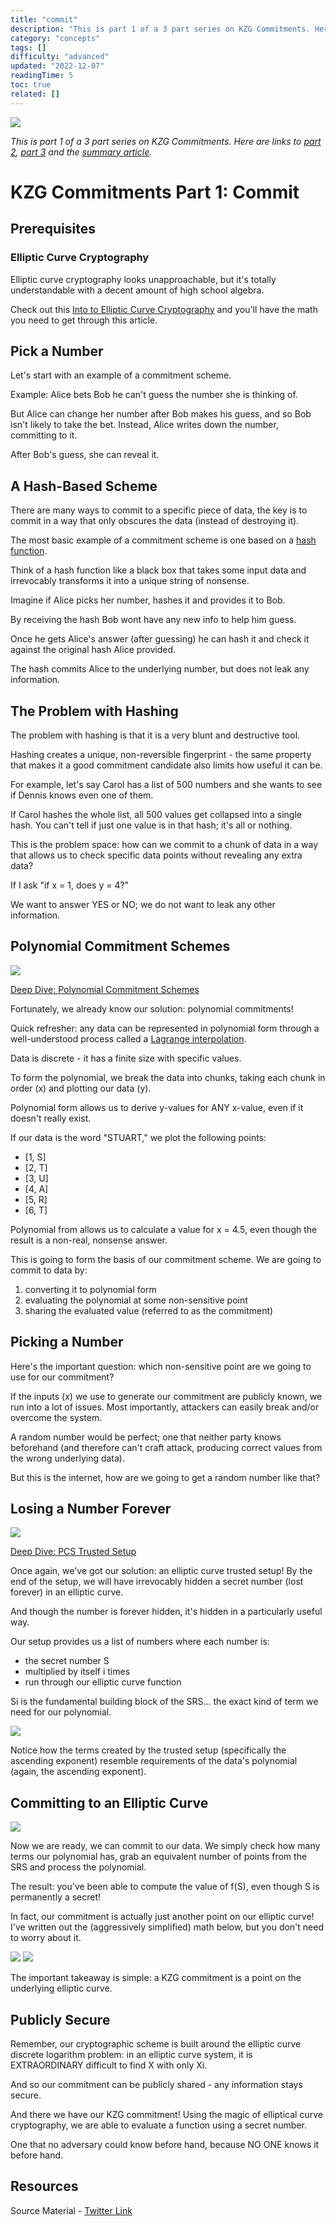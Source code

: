 ```yaml
---
title: "commit"
description: "This is part 1 of a 3 part series on KZG Commitments. Here are links to ,  and the ."
category: "concepts"
tags: []
difficulty: "advanced"
updated: "2022-12-07"
readingTime: 5
toc: true
related: []
---
```


![](/images/kzg-commit-1.png)

*This is part 1 of a 3 part series on KZG Commitments. Here are links to* [*part 2*](/concepts/open)*,* [*part 3*](/concepts/verify) *and the* [*summary article*](/concepts/kzg-commitment)*.*

# KZG Commitments Part 1: Commit

## Prerequisites

### Elliptic Curve Cryptography

Elliptic curve cryptography looks unapproachable, but it's totally understandable with a decent amount of high school algebra. 

Check out this [Into to Elliptic Curve Cryptography](/concepts/elliptic-curve-cryptography) and you'll have the math you need to get through this article.

## Pick a Number

Let's start with an example of a commitment scheme.

Example: Alice bets Bob he can't guess the number she is thinking of. 

But Alice can change her number after Bob makes his guess, and so Bob isn't likely to take the bet. Instead, Alice writes down the number, committing to it. 

After Bob's guess, she can reveal it.

## A Hash-Based Scheme

There are many ways to commit to a specific piece of data, the key is to commit in a way that only obscures the data (instead of destroying it). 

The most basic example of a commitment scheme is one based on a [hash function](/concepts/hash).

Think of a hash function like a black box that takes some input data and irrevocably transforms it into a unique string of nonsense. 

Imagine if Alice picks her number, hashes it and provides it to Bob.

By receiving the hash Bob wont have any new info to help him guess. 

Once he gets Alice's answer (after guessing) he can hash it and check it against the original hash Alice provided. 

The hash commits Alice to the underlying number, but does not leak any information.

## The Problem with Hashing

The problem with hashing is that it is a very blunt and destructive tool. 

Hashing creates a unique, non-reversible fingerprint - the same property that makes it a good commitment candidate also limits how useful it can be.

For example, let's say Carol has a list of 500 numbers and she wants to see if Dennis knows even one of them. 

If Carol hashes the whole list, all 500 values get collapsed into a single hash. You can't tell if just one value is in that hash; it's all or nothing.

This is the problem space: how can we commit to a chunk of data in a way that allows us to check specific data points without revealing any extra data? 

If I ask "if x = 1, does y = 4?" 

We want to answer YES or NO; we do not want to leak any other information.

## Polynomial Commitment Schemes

![](/images/polynomial-commitments-1.jpeg)

[Deep Dive: Polynomial Commitment Schemes](/concepts/polynomial-commitment)

Fortunately, we already know our solution: polynomial commitments! 

Quick refresher: any data can be represented in polynomial form through a well-understood process called a [Lagrange interpolation](https://en.wikipedia.org/wiki/Lagrange_polynomial).

Data is discrete - it has a finite size with specific values. 

To form the polynomial, we break the data into chunks, taking each chunk in order (x) and plotting our data (y). 

Polynomial form allows us to derive y-values for ANY x-value, even if it doesn't really exist.

If our data is the word "STUART," we plot the following points: 

*   \[1, S\]
*   \[2, T\]
*   \[3, U\]
*   \[4, A\]
*   \[5, R\]
*   \[6, T\]

Polynomial from allows us to calculate a value for x = 4.5, even though the result is a non-real, nonsense answer.

This is going to form the basis of our commitment scheme. We are going to commit to data by: 

1.  converting it to polynomial form
2.  evaluating the polynomial at some non-sensitive point
3.  sharing the evaluated value (referred to as the commitment)

## Picking a Number

Here's the important question: which non-sensitive point are we going to use for our commitment? 

If the inputs (x) we use to generate our commitment are publicly known, we run into a lot of issues. Most importantly, attackers can easily break and/or overcome the system.

A random number would be perfect; one that neither party knows beforehand (and therefore can't craft attack, producing correct values from the wrong underlying data). 

But this is the internet, how are we going to get a random number like that?

## Losing a Number Forever

![](/images/pcs-trusted-setup-1.jpeg)

[Deep Dive: PCS Trusted Setup](/concepts/pcs-trusted-setup)

Once again, we've got our solution: an elliptic curve trusted setup! By the end of the setup, we will have irrevocably hidden a secret number (lost forever) in an elliptic curve. 

And though the number is forever hidden, it's hidden in a particularly useful way.

Our setup provides us a list of numbers where each number is: 

*   the secret number S
*   multiplied by itself i times
*   run through our elliptic curve function

Si is the fundamental building block of the SRS... the exact kind of term we need for our polynomial.

![](/images/kzg-commit-2.jpeg)

Notice how the terms created by the trusted setup (specifically the ascending exponent) resemble requirements of the data's polynomial (again, the ascending exponent).

## Committing to an Elliptic Curve

![](/images/kzg-commit-3.jpeg)

Now we are ready, we can commit to our data. We simply check how many terms our polynomial has, grab an equivalent number of points from the SRS and process the polynomial. 

The result: you've been able to compute the value of f(S), even though S is permanently a secret!

In fact, our commitment is actually just another point on our elliptic curve! I've written out the (aggressively simplified) math below, but you don't need to worry about it. 

![](/images/kzg-commit-4.jpeg)
![](/images/kzg-commit-5.png)

The important takeaway is simple: a KZG commitment is a point on the underlying elliptic curve.

## Publicly Secure

Remember, our cryptographic scheme is built around the elliptic curve discrete logarithm problem: in an elliptic curve system, it is EXTRAORDINARY difficult to find X with only Xi. 

And so our commitment can be publicly shared - any information stays secure.

And there we have our KZG commitment! Using the magic of elliptical curve cryptography, we are able to evaluate a function using a secret number. 

One that no adversary could know before hand, because NO ONE knows it before hand. 

## Resources

Source Material - [Twitter Link](https://twitter.com/logarithmicrex/status/1583705993300492288)

